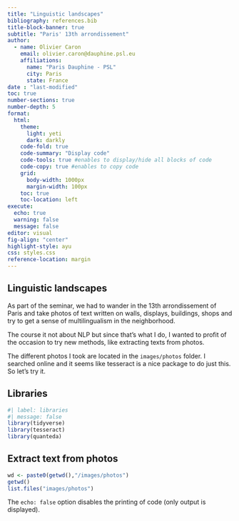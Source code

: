 ```yaml
---
title: "Linguistic landscapes"
bibliography: references.bib
title-block-banner: true
subtitle: "Paris' 13th arrondissement"
author:
  - name: Olivier Caron
    email: olivier.caron@dauphine.psl.eu
    affiliations: 
      name: "Paris Dauphine - PSL"
      city: Paris
      state: France
date : "last-modified"
toc: true
number-sections: true
number-depth: 5
format:
  html:
    theme:
      light: yeti
      dark: darkly
    code-fold: true
    code-summary: "Display code"
    code-tools: true #enables to display/hide all blocks of code
    code-copy: true #enables to copy code
    grid:
      body-width: 1000px
      margin-width: 100px
    toc: true
    toc-location: left
execute:
  echo: true
  warning: false
  message: false
editor: visual
fig-align: "center"
highlight-style: ayu
css: styles.css
reference-location: margin
---
```


## Linguistic landscapes

As part of the seminar, we had to wander in the 13th arrondissement of Paris and take photos of text written on walls, displays, buildings, shops and try to get a sense of multilingualism in the neighborhood.

The course it not about NLP but since that's what I do, I wanted to profit of the occasion to try new methods, like extracting texts from photos.

The different photos I took are located in the `images/photos` folder. I searched online and it seems like tesseract is a nice package to do just this. So let's try it.

## Libraries

```r
#| label: libraries
#| message: false
library(tidyverse)
library(tesseract)
library(quanteda)
```

## Extract text from photos

```r
wd <- paste0(getwd(),"/images/photos")
getwd()
list.files("images/photos")
```

The `echo: false` option disables the printing of code (only output is displayed).
